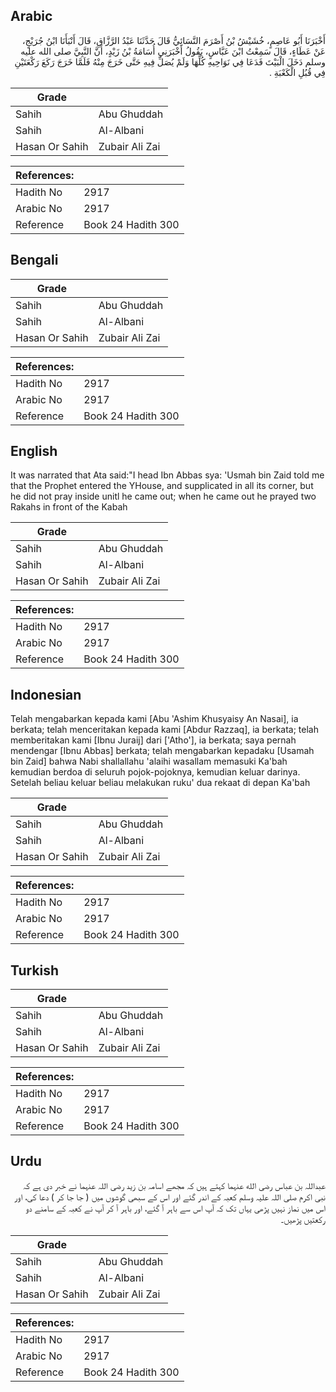 ## Arabic


<div dir="rtl" lang="ar" style={{fontSize:'larger',backgroundColor:'#f8f9fa',padding:20}}>
أَخْبَرَنَا أَبُو عَاصِمٍ، خُشَيْشُ بْنُ أَصْرَمَ النَّسَائِيُّ قَالَ حَدَّثَنَا عَبْدُ الرَّزَّاقِ، قَالَ أَنْبَأَنَا ابْنُ جُرَيْجٍ، عَنْ عَطَاءٍ، قَالَ سَمِعْتُ ابْنَ عَبَّاسٍ، يَقُولُ أَخْبَرَنِي أُسَامَةُ بْنُ زَيْدٍ، أَنَّ النَّبِيَّ صلى الله عليه وسلم دَخَلَ الْبَيْتَ فَدَعَا فِي نَوَاحِيهِ كُلِّهَا وَلَمْ يُصَلِّ فِيهِ حَتَّى خَرَجَ مِنْهُ فَلَمَّا خَرَجَ رَكَعَ رَكْعَتَيْنِ فِي قُبُلِ الْكَعْبَةِ ‏.‏
</div>
<div style={{backgroundColor:'#f8f9fa',padding:20, marginBottom: 10}}><table> <thead> <tr> <th>Grade</th> <th></th> </tr> </thead> <tbody> <tr><td>Sahih</td><td>Abu Ghuddah</td></tr><tr><td>Sahih</td><td>Al-Albani</td></tr><tr><td>Hasan Or Sahih</td><td>Zubair Ali Zai</td></tr></tbody></table><table> <thead> <tr> <th>References:</th> <th></th> </tr> </thead> <tbody><tr><td>Hadith No</td><td>2917</td></tr><tr><td>Arabic No</td><td>2917</td></tr><tr><td>Reference</td><td>Book 24 Hadith 300</td></tr></tbody></table></div>

## Bengali


<div dir="ltr" lang="bn" style={{fontSize:'larger',backgroundColor:'#f8f9fa',padding:20}}>

</div>
<div style={{backgroundColor:'#f8f9fa',padding:20, marginBottom: 10}}><table> <thead> <tr> <th>Grade</th> <th></th> </tr> </thead> <tbody> <tr><td>Sahih</td><td>Abu Ghuddah</td></tr><tr><td>Sahih</td><td>Al-Albani</td></tr><tr><td>Hasan Or Sahih</td><td>Zubair Ali Zai</td></tr></tbody></table><table> <thead> <tr> <th>References:</th> <th></th> </tr> </thead> <tbody><tr><td>Hadith No</td><td>2917</td></tr><tr><td>Arabic No</td><td>2917</td></tr><tr><td>Reference</td><td>Book 24 Hadith 300</td></tr></tbody></table></div>

## English


<div dir="ltr" lang="en" style={{fontSize:'larger',backgroundColor:'#f8f9fa',padding:20}}>
It was narrated that Ata said:"I head Ibn Abbas sya: 'Usmah bin Zaid told me that the Prophet entered the YHouse, and supplicated in all its corner, but he did not pray inside unitl he came out; when he came out he prayed two Rakahs in front of the Kabah
</div>
<div style={{backgroundColor:'#f8f9fa',padding:20, marginBottom: 10}}><table> <thead> <tr> <th>Grade</th> <th></th> </tr> </thead> <tbody> <tr><td>Sahih</td><td>Abu Ghuddah</td></tr><tr><td>Sahih</td><td>Al-Albani</td></tr><tr><td>Hasan Or Sahih</td><td>Zubair Ali Zai</td></tr></tbody></table><table> <thead> <tr> <th>References:</th> <th></th> </tr> </thead> <tbody><tr><td>Hadith No</td><td>2917</td></tr><tr><td>Arabic No</td><td>2917</td></tr><tr><td>Reference</td><td>Book 24 Hadith 300</td></tr></tbody></table></div>

## Indonesian


<div dir="ltr" lang="id" style={{fontSize:'larger',backgroundColor:'#f8f9fa',padding:20}}>
Telah mengabarkan kepada kami [Abu 'Ashim Khusyaisy An Nasai], ia berkata; telah menceritakan kepada kami [Abdur Razzaq], ia berkata; telah memberitakan kami [Ibnu Juraij] dari ['Atho'], ia berkata; saya pernah mendengar [Ibnu Abbas] berkata; telah mengabarkan kepadaku [Usamah bin Zaid] bahwa Nabi shallallahu 'alaihi wasallam memasuki Ka'bah kemudian berdoa di seluruh pojok-pojoknya, kemudian keluar darinya. Setelah beliau keluar beliau melakukan ruku' dua rekaat di depan Ka'bah
</div>
<div style={{backgroundColor:'#f8f9fa',padding:20, marginBottom: 10}}><table> <thead> <tr> <th>Grade</th> <th></th> </tr> </thead> <tbody> <tr><td>Sahih</td><td>Abu Ghuddah</td></tr><tr><td>Sahih</td><td>Al-Albani</td></tr><tr><td>Hasan Or Sahih</td><td>Zubair Ali Zai</td></tr></tbody></table><table> <thead> <tr> <th>References:</th> <th></th> </tr> </thead> <tbody><tr><td>Hadith No</td><td>2917</td></tr><tr><td>Arabic No</td><td>2917</td></tr><tr><td>Reference</td><td>Book 24 Hadith 300</td></tr></tbody></table></div>

## Turkish


<div dir="ltr" lang="tr" style={{fontSize:'larger',backgroundColor:'#f8f9fa',padding:20}}>

</div>
<div style={{backgroundColor:'#f8f9fa',padding:20, marginBottom: 10}}><table> <thead> <tr> <th>Grade</th> <th></th> </tr> </thead> <tbody> <tr><td>Sahih</td><td>Abu Ghuddah</td></tr><tr><td>Sahih</td><td>Al-Albani</td></tr><tr><td>Hasan Or Sahih</td><td>Zubair Ali Zai</td></tr></tbody></table><table> <thead> <tr> <th>References:</th> <th></th> </tr> </thead> <tbody><tr><td>Hadith No</td><td>2917</td></tr><tr><td>Arabic No</td><td>2917</td></tr><tr><td>Reference</td><td>Book 24 Hadith 300</td></tr></tbody></table></div>

## Urdu


<div dir="rtl" lang="ur" style={{fontSize:'larger',backgroundColor:'#f8f9fa',padding:20}}>
عبداللہ بن عباس رضی الله عنہما کہتے ہیں کہ مجھے اسامہ بن زید رضی اللہ عنہما نے خبر دی ہے کہ نبی اکرم صلی اللہ علیہ وسلم کعبہ کے اندر گئے اور اس کے سبھی گوشوں میں ( جا جا کر ) دعا کی، اور اس میں نماز نہیں پڑھی یہاں تک کہ آپ اس سے باہر آ گئے، اور باہر آ کر آپ نے کعبہ کے سامنے دو رکعتیں پڑھیں۔
</div>
<div style={{backgroundColor:'#f8f9fa',padding:20, marginBottom: 10}}><table> <thead> <tr> <th>Grade</th> <th></th> </tr> </thead> <tbody> <tr><td>Sahih</td><td>Abu Ghuddah</td></tr><tr><td>Sahih</td><td>Al-Albani</td></tr><tr><td>Hasan Or Sahih</td><td>Zubair Ali Zai</td></tr></tbody></table><table> <thead> <tr> <th>References:</th> <th></th> </tr> </thead> <tbody><tr><td>Hadith No</td><td>2917</td></tr><tr><td>Arabic No</td><td>2917</td></tr><tr><td>Reference</td><td>Book 24 Hadith 300</td></tr></tbody></table></div>